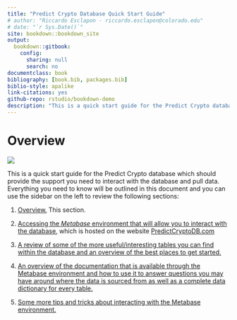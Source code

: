 ```yaml
--- 
title: "Predict Crypto Database Quick Start Guide"
# author: "Riccardo Esclapon - riccardo.esclapon@colorado.edu"
# date: "`r Sys.Date()`"
site: bookdown::bookdown_site
output: 
  bookdown::gitbook:
    config:
      sharing: null
      search: no
documentclass: book
bibliography: [book.bib, packages.bib]
biblio-style: apalike
link-citations: yes
github-repo: rstudio/bookdown-demo
description: "This is a quick start guide for the Predict Crypto database which should provide the support you need to interact with the database and pull data as you would like."
---
```


# Overview

![](images/PredictCryptoLogo.PNG)

This is a quick start guide for the Predict Crypto database which should provide the support you need to interact with the database and pull data. Everything you need to know will be outlined in this document and you can use the sidebar on the left to review the following sections:

1. [Overview.](#overview) This section.

2. [Accessing the *Metabase* environment that will allow you to interact with the database](#interacting-with-the-db), which is hosted on the website [PredictCryptoDB.com](https://predictcryptodb.com)

3. [A review of some of the more useful/interesting tables you can find within the database and an overview of the best places to get started.](#useful-tables) 

4. [An overview of the documentation that is available through the Metabase environment and how to use it to answer questions you may have around where the data is sourced from as well as a complete data dictionary for every table.](#documentation-usage)

5. [Some more tips and tricks about interacting with the Metabase environment.](#additional-tips)

